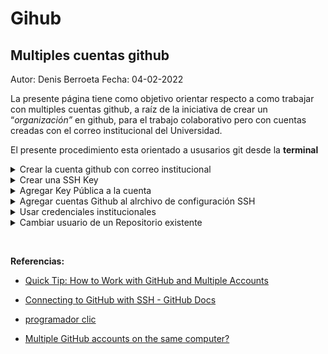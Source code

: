 
# Gihub {#github}

## Multiples cuentas github

Autor: Denis Berroeta
Fecha: 04-02-2022


La presente página tiene como objetivo orientar respecto a como trabajar con multiples cuentas github, a raíz de la iniciativa de crear un "*organización"* en github, para el trabajo colaborativo pero con cuentas creadas con el correo institucional del Universidad.

El presente procedimiento esta orientado a ususarios git desde la **terminal**

<details>
  <summary>Crear la cuenta github con correo institucional</summary>

<br>

Ir a [https://github.com](https://github.com/) y presionar "*Sign Up*"  y continuar con el proceso de logearse pero con el **correo institucional**.
  
  [GitHub: Where the world builds software](https://github.com/)

![Untitled](images/Untitled.png)

</details>
 

<details>
  <summary>Crear una SSH Key</summary>

<br>

Para este paso se utiliza la referencia oficial sobre la [generación de SSH Keys](https://docs.github.com/en/authentication/connecting-to-github-with-ssh/generating-a-new-ssh-key-and-adding-it-to-the-ssh-agent) de la documentición oficial de Github. 

Desde la Terminal escribir el siguiente comando reemplazando correo institucional:

```bash
ssh-keygen -t ed25519 -C "*your_email@example.com*"
```

Lo anterior crea una nueva SSh key para el correo instucional, que son dos una pública y optra privada

Posteriormente pregunta la ubicación donde se almacenará las keys, se recomienda en la carpeta oculta de *.ssh* (`/Users/you/.ssh`), si presionas *enter* la agrega en la ubucación actual.

```bash
Enter a file in which to save the key (/Users/*you*/.ssh/id_*algorithm*): *[Press enter]* 
```

Finalmente pregunta por una frase de seguraidad (también se puede presionar enter y saltarse ese paso).

```
> Enter passphrase (empty for no passphrase):[Type a passphrase]
> Enter same passphrase again:[Type passphrase again]
```

Si se hicieron bien los paso anteriores se tienen que haber creado las dos credenciales, como se ve en la figura se crean por pares.

![Untitled](images/Untitled%201.png)
</details>
 

<details>
  <summary>Agregar Key Pública a la cuenta</summary>
    
<br>
    
Dirigirse [https://github.com](https://github.com/) logearse con la cuenta institucional, irse a "*[setting](https://github.com/settings/profile)" (hacer click sobre tu imagen avatar, derecha abajo)*

![Untitled](images/Untitled%202.png)

irse a "[SSH and GPG keys](https://github.com/settings/keys)", y hacer click sobre el botón "[New SSh key](https://github.com/settings/ssh/new)". Se abrirá el siguiente cuadros de textos para rellenar, el primero "Title" que corresponde al nombre que tendrá la key (puede ser cualquiera, que identifique el pc donde creaste las keys de la etapa anterior).

En el cuandro de texto "Key" que corresponde al lugar donde se pegará el texto de la key publica creada en la etapa anterior (*file.pub*).

![Untitled](images/Untitled%203.png)

![Untitled](images/Untitled%204.png)
</details>

<details>
  <summary>Agregar cuentas Github al alrchivo de configuración SSH</summary>

<br>

Se creará un archivo donde se almacenará la configuración de las cuentas creadas.

Generalemente existe un archivo llamado "config" en la ruta "`~/.ssh/config`" en caso que no existe se debe crear:

```bash
touch ~/.ssh/config
```

Para luego editar con cualquier editor de texto (ej:`vim ~/.ssh/config`)

```bash
#Default GitHub
Host github.com
HostName github.com
User git
IdentityFile ~/.ssh/id_rsa

Host github-cit-denis
HostName github.com
User git
IdentityFile ~/.ssh/id_rsa_cit
```
</details>

<details>
  <summary>Usar credenciales institucionales</summary>

<br>

Crear repositorio nuevo en github para luego clonarlo en repositorio local y se define el "*remote*" con el nombre de la credencial que se definión en el archivo de config de ssh. **

```bash
git init
git commit -am "first commit"
git remote add origin [git@](mailto:git@github.com)github-cit-denis:DenisBerroeta/Desnivel_Positivo.git
```

</details>

<details>
  <summary>Cambiar usuario de un Repositorio existente</summary>
  
  <br>


Setear el nombre y correo Institucional ([link](https://docs.github.com/en/account-and-profile/setting-up-and-managing-your-github-user-account/managing-email-preferences/setting-your-commit-email-address#setting-your-email-address-for-a-single-repository)), con los siguientes comandos:

```bash
git config user.email "*email@example.com*"
```

```bash
git config user.name "DenisBerroeta"
```

[Setting your commit email address - GitHub Docs](https://docs.github.com/en/account-and-profile/setting-up-and-managing-your-github-user-account/managing-email-preferences/setting-your-commit-email-address#setting-your-email-address-for-a-single-repository)

```bash
git remote set-url origin [git@](mailto:git@github.com)github-cit-denis:DenisBerroeta/Desnivel_Positivo.git
```

</details>


<br>

**Referencias:**

- [Quick Tip: How to Work with GitHub and Multiple Accounts](https://code.tutsplus.com/tutorials/quick-tip-how-to-work-with-github-and-multiple-accounts--net-22574)

- [Connecting to GitHub with SSH - GitHub Docs](https://docs.github.com/en/authentication/connecting-to-github-with-ssh)

- [programador clic](https://programmerclick.com/article/8475165625/)

- [Multiple GitHub accounts on the same computer?](https://stackoverflow.com/questions/3860112/multiple-github-accounts-on-the-same-computer)
